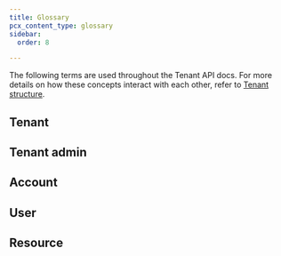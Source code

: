 ```yaml
---
title: Glossary
pcx_content_type: glossary
sidebar:
  order: 8

---
```



The following terms are used throughout the Tenant API docs. For more details on how these concepts interact with each other, refer to [Tenant structure](/tenant/structure/).

## Tenant

<Render file="tenant-definition" />

## Tenant admin

<Render file="tenant-admin-definition" />

## Account

<Render file="account-definition" />

## User

<Render file="user-definition" />

## Resource

<Render file="resource-definition" />
